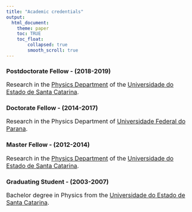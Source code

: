 ```yaml
---
title: "Academic credentials"
output:
  html_document:
    theme: paper
    toc: TRUE
    toc_float:
        collapsed: true
        smooth_scroll: true
---
```

  
### Postdoctorate Fellow - (2018-2019)  
<font size="3"> Research in the [Physics Department](https://www.udesc.br/cct/departamentos/fisica) of the [Universidade do Estado de Santa Catarina](https://www.udesc.br/international). </font>   

### Doctorate Fellow - (2014-2017)  
<font size="3"> Research in the Physics Department of [Universidade Federal do Parana](http://fisica.ufpr.br/pagina_ppgf_english/). </font>   

### Master Fellow - (2012-2014)  
<font size="3"> Research in the [Physics Department](https://www.udesc.br/cct/departamentos/fisica) of the [Universidade do Estado de Santa Catarina](https://www.udesc.br/international).  </font>  

### Graduating Student - (2003-2007)  
<font size="3"> Bachelor degree in Physics from the [Universidade do Estado de Santa Catarina](https://www.udesc.br/international). </font>  
